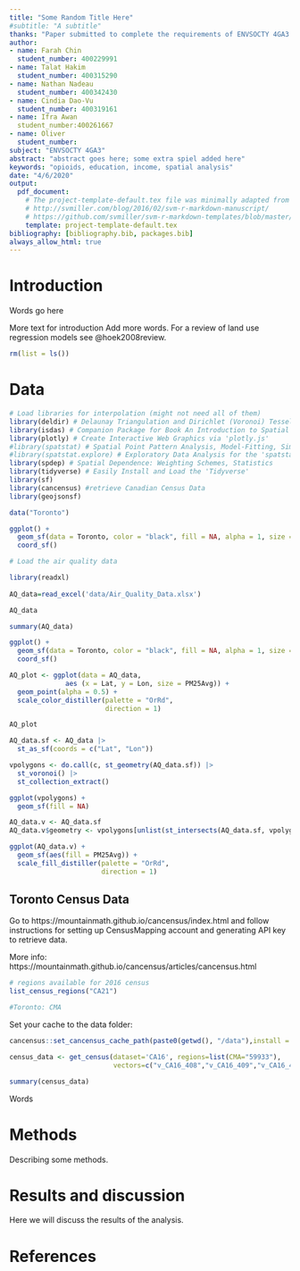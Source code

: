 ```yaml
---
title: "Some Random Title Here"
#subtitle: "A subtitle"
thanks: "Paper submitted to complete the requirements of ENVSOCTY 4GA3 Applied Spatial Statistics; with additional edits by Antonio Paez for this version."
author:
- name: Farah Chin
  student_number: 400229991
- name: Talat Hakim
  student_number: 400315290
- name: Nathan Nadeau
  student_number: 400342430
- name: Cindia Dao-Vu
  student_number: 400319161
- name: Ifra Awan
  student_number:400261667 
- name: Oliver
  student_number: 
subject: "ENVSOCTY 4GA3"
abstract: "abstract goes here; some extra spiel added here"
keywords: "opioids, education, income, spatial analysis"
date: "4/6/2020"
output:
  pdf_document:
    # The project-template-default.tex file was minimally adapted from Steven V. Miller's template for academic manuscripts. See:
    # http://svmiller.com/blog/2016/02/svm-r-markdown-manuscript/
    # https://github.com/svmiller/svm-r-markdown-templates/blob/master/svm-latex-ms.tex
    template: project-template-default.tex
bibliography: [bibliography.bib, packages.bib]
always_allow_html: true
---
```


# Introduction

Words go here

More text for introduction
Add more words. For a review of land use regression models see @hoek2008review.

```r
rm(list = ls())
```

# Data

```r
# Load libraries for interpolation (might not need all of them)
library(deldir) # Delaunay Triangulation and Dirichlet (Voronoi) Tessellation
library(isdas) # Companion Package for Book An Introduction to Spatial Data Analysis and Statistics
library(plotly) # Create Interactive Web Graphics via 'plotly.js'
#library(spatstat) # Spatial Point Pattern Analysis, Model-Fitting, Simulation, Tests
#library(spatstat.explore) # Exploratory Data Analysis for the 'spatstat' Family
library(spdep) # Spatial Dependence: Weighting Schemes, Statistics
library(tidyverse) # Easily Install and Load the 'Tidyverse'
library(sf)
library(cancensus) #retrieve Canadian Census Data
library(geojsonsf)
```

```r
data("Toronto")
```

```r
ggplot() +
  geom_sf(data = Toronto, color = "black", fill = NA, alpha = 1, size = .3) +
  coord_sf()
```

```r
# Load the air quality data

library(readxl)
 
AQ_data=read_excel('data/Air_Quality_Data.xlsx')

AQ_data
```

```r
summary(AQ_data)
```
```r
ggplot() +
  geom_sf(data = Toronto, color = "black", fill = NA, alpha = 1, size = .3) +
  coord_sf()
```

```r
AQ_plot <- ggplot(data = AQ_data, 
              aes (x = Lat, y = Lon, size = PM25Avg)) +
  geom_point(alpha = 0.5) + 
  scale_color_distiller(palette = "OrRd",
                        direction = 1)

AQ_plot
```

```r
AQ_data.sf <- AQ_data |> 
  st_as_sf(coords = c("Lat", "Lon"))
```

```r
vpolygons <- do.call(c, st_geometry(AQ_data.sf)) |> 
  st_voronoi() |> 
  st_collection_extract()
```

```r
ggplot(vpolygons) + 
  geom_sf(fill = NA)
```

```r
AQ_data.v <- AQ_data.sf
AQ_data.v$geometry <- vpolygons[unlist(st_intersects(AQ_data.sf, vpolygons))] 
```

```r
ggplot(AQ_data.v) + 
  geom_sf(aes(fill = PM25Avg)) +
  scale_fill_distiller(palette = "OrRd", 
                       direction = 1)
```
## Toronto Census Data 

Go to https://mountainmath.github.io/cancensus/index.html and follow instructions for setting up CensusMapping account and generating API key to retrieve data.

More info: https://mountainmath.github.io/cancensus/articles/cancensus.html

```r
# regions available for 2016 census
list_census_regions("CA21")

#Toronto: CMA
```
Set your cache to the data folder:
```r
cancensus::set_cancensus_cache_path(paste0(getwd(), "/data"),install = TRUE, overwrite = TRUE)
```

```r
census_data <- get_census(dataset='CA16', regions=list(CMA="59933"), 
                          vectors=c("v_CA16_408","v_CA16_409","v_CA16_410"), level='CSD', geo_format = "sf")

summary(census_data)
```

Words

# Methods

Describing some methods.

# Results and discussion

<!-- I think it would be a good idea to have a section with the discussion of the findings -->

Here we will discuss the results of the analysis.

# References

